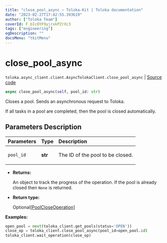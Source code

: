 ```yaml
---
title: "close_pool_async — Toloka-Kit | Toloka documentation"
date: "2023-02-27T17:42:55.393619"
author: ["Toloka Team"]
coverId: F_bIcOYF9yjrxkPZrXc3
tags: ["engineering"]
ogDescription: ""
docsMenu: "tkitMenu"
---
```


# close_pool_async
`toloka.async_client.client.AsyncTolokaClient.close_pool_async` | [Source code](https://github.com/Toloka/toloka-kit/blob/v1.1.4/src/async_client/client.py#L0)

```python
async close_pool_async(self, pool_id: str)
```

Closes a pool. Sends an asynchronous request to Toloka.

If all tasks in a pool are completed, then the pool is closed automatically.

## Parameters Description

| Parameters | Type | Description |
| :----------| :----| :-----------|
`pool_id`|**str**|<p>The ID of the pool to be closed.</p>

* **Returns:**

  An object to track the progress of the operation. If the pool is already closed then `None` is returned.

* **Return type:**

  Optional\[[PoolCloseOperation](/docs/toloka-kit/reference/toloka.client.operations.PoolCloseOperation)\]

**Examples:**

```python
open_pool = next(toloka_client.get_pools(status='OPEN'))
close_op = toloka_client.close_pool_async(pool_id=open_pool.id)
toloka_client.wait_operation(close_op)
```
